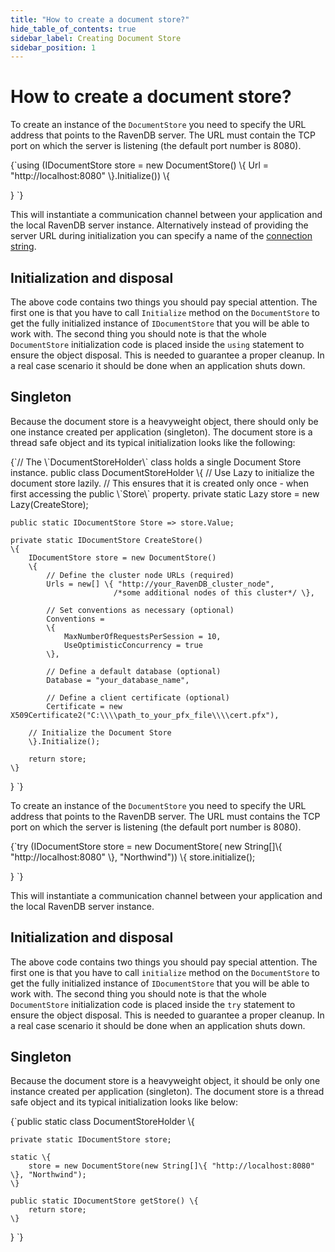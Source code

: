 ```yaml
---
title: "How to create a document store?"
hide_table_of_contents: true
sidebar_label: Creating Document Store
sidebar_position: 1
---
```





# How to create a document store?
<LanguageSwitcher supportedLanguages={supportedLanguages} />
<LanguageContent language="csharp">


To create an instance of the `DocumentStore` you need to specify the URL address that points to the RavenDB server. The URL must contain the TCP port on which the server is listening (the default port number is 8080).

<TabItem value="document_store_creation" label="document_store_creation">
<CodeBlock language="csharp">
{`using (IDocumentStore store = new DocumentStore()
\{
	Url = "http://localhost:8080"
\}.Initialize())
\{

\}
`}
</CodeBlock>
</TabItem>

This will instantiate a communication channel between your application and the local RavenDB server instance. Alternatively instead of providing the server URL during initialization
you can specify a name of the [connection string](../client-api/setting-up-connection-string.mdx).

## Initialization and disposal

The above code contains two things you should pay special attention. The first one is that you have to call `Initialize` method on the `DocumentStore` to get the fully initialized instance of `IDocumentStore` that you will be able to work with.
The second thing you should note is that the whole `DocumentStore` initialization code is placed inside the `using` statement to ensure the object disposal. This is needed to guarantee a proper cleanup. In a real case scenario it should be done when an application shuts down. 

## Singleton

Because the document store is a heavyweight object, there should only be one instance created per application (singleton). The document store is a thread safe object and its typical
initialization looks like the following:

<TabItem value="document_store_holder" label="document_store_holder">
<CodeBlock language="csharp">
{`// The \`DocumentStoreHolder\` class holds a single Document Store instance.
public class DocumentStoreHolder
\{
    // Use Lazy<IDocumentStore> to initialize the document store lazily. 
    // This ensures that it is created only once - when first accessing the public \`Store\` property.
    private static Lazy<IDocumentStore> store = new Lazy<IDocumentStore>(CreateStore);

    public static IDocumentStore Store => store.Value;
    
    private static IDocumentStore CreateStore()
    \{
        IDocumentStore store = new DocumentStore()
        \{
            // Define the cluster node URLs (required)
            Urls = new[] \{ "http://your_RavenDB_cluster_node", 
                           /*some additional nodes of this cluster*/ \},

            // Set conventions as necessary (optional)
            Conventions =
            \{
                MaxNumberOfRequestsPerSession = 10,
                UseOptimisticConcurrency = true
            \},

            // Define a default database (optional)
            Database = "your_database_name",

            // Define a client certificate (optional)
            Certificate = new X509Certificate2("C:\\\\path_to_your_pfx_file\\\\cert.pfx"),

        // Initialize the Document Store
        \}.Initialize();

        return store;
    \}
\}
`}
</CodeBlock>
</TabItem>


</LanguageContent>
<LanguageContent language="java">


To create an instance of the `DocumentStore` you need to specify the URL address that points to the RavenDB server. The URL must contains the TCP port on which the server is listening (the default port number is 8080).

<TabItem value="document_store_creation" label="document_store_creation">
<CodeBlock language="java">
{`try (IDocumentStore store = new DocumentStore( new String[]\{ "http://localhost:8080" \}, "Northwind")) \{
    store.initialize();


\}
`}
</CodeBlock>
</TabItem>

This will instantiate a communication channel between your application and the local RavenDB server instance. 


## Initialization and disposal

The above code contains two things you should pay special attention. The first one is that you have to call `initialize` method on the `DocumentStore` to get the fully initialized instance of `IDocumentStore` that you will be able to work with.
The second thing you should note is that the whole `DocumentStore` initialization code is placed inside the `try` statement to ensure the object disposal. This is needed to guarantee a proper cleanup. In a real case scenario it should be done when an application shuts down. 

## Singleton

Because the document store is a heavyweight object, it should be only one instance created per application (singleton). The document store is a thread safe object and its typical
initialization looks like below:

<TabItem value="document_store_holder" label="document_store_holder">
<CodeBlock language="java">
{`public static class DocumentStoreHolder \{

    private static IDocumentStore store;

    static \{
        store = new DocumentStore(new String[]\{ "http://localhost:8080" \}, "Northwind");
    \}

    public static IDocumentStore getStore() \{
        return store;
    \}
\}
`}
</CodeBlock>
</TabItem>


</LanguageContent>

<!---
- [What is a document store?](./what-is-a-document-store)
- [How to setup a default database?](./setting-up-default-database)
- [How to setup connection string?](./setting-up-connection-string)

-->